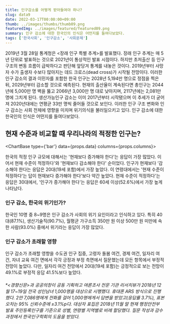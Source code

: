 ```yaml
---
title: 인구감소를 어떻게 받아들여야 하나?
slug: data9
date: 2022-03-17T00:00:00+09:00
thumb: ../images/thumbs/thumb09.png
featuredImg: ../images/featured/featured09.png
summary: 인구 감소에 대한 한국인의 인식은 어떤지를 들여다보았다.
tags: ['한국사회', '인구감소', '사회문제']
---
```


2019년 3월 28일 통계청은 <장래 인구 특별 추계>를 발표했다. 장래 인구 추계는 매 5년 단위로 발표하는 것으로 2021년이 통상적인 발표 시점이다. 하지만 초저출산 등 인구 구조의 변동 흐름이 급박하다고 판단해 앞당겨 통계를 내놓은 것이다. 2019년부터 사망자 수가 출생자 수보다 많아지는 데드 크로스(dead cross)가 시작될 전망이다. 이러한 인구 감소의 결과 이민자를 포함한 한국 인구는 2028년 5,194만 명으로 정점을 찍은 뒤, 2029년부터 감소할 것으로 예측된다. 현재의 출산율이 계속된다면 총인구는 2044년에 5,000만 명 벽을 뚫고 2066년 3,000만 명 대로 낮아지며, 2117년에는 2,081만 명에 그치게 된다. 생산가능인구 감소는 이미 2017년부터 시작됐으며 이 추세가 더 굳어져 2020년대에는 연평균 33만 명씩 줄어들 것으로 보인다. 이러한 인구 구조 변화와 인구 감소는 사회 전체에 영향을 미치며 위기의식을 불러일으키고 있다. 인구 감소에 대한 한국인의 인식은 어떤지를 들여다보았다.


## 현재 수준과 비교할 때 우리나라의 적정한 인구는?

<ChartBase type={'bar'} data={props.data} columns={props.columns}></ChartBase>

한국의 적정 인구 규모에 대해서는 '현재보다 증가해야 한다'는 응답이 가장 많았다. 이어서 현재 수준이 적정하다'와 '현재보다 감소해야 한다' 순이었다. 인구가 현재보다 ‘감소해야 한다는 응답은 20대(19세 포함)에서 가장 높았다. 이 연령대에서는 '현재 수준이 적정하다'는 답이 현재보다 증가해야 한다'보다 약간 높았다. 현재 수준이 적정하다'는 응답은 30대에서, '인구가 증가해야 한다'는 응답은 60세 이상(52.6%)에서 가장 높게 나타났다.


### 인구 감소, 한국의 위기인가? 
한국인 10명 중 8~9명은 인구 감소가 사회의 위기 요인이라고 인식하고 있다. 특히 40대(87.1%), 생산기술직(90.7%), 월평균 가구소득 350만 원 이상 500만 원 미만에 속한 사람(93.0%) 중에서 위기라는 응답이 가장 많았다.   


### 인구 감소가 초래할 영향 
인구 감소가 초래할 영향을 수도권 인구 집중, 고령자 돌봄 여건, 경제 여건, 일자리 여건, 자녀 교육 여건 면에서 각각 긍정과 부정 측면에서 질문했는데 모든 항목에서 부정적 전망이 높았다. 다만, 일자리 여건 전망에서 20대(19세 포함)는 긍정적으로 보는 전망이 49.1%로 부정적 응답 41.5%보다 높았다.   


###### *<경향신문>과 공공의창이 공동 기획하고 여론조사 전문 기관 리서치뷰가 2018년 12월 17~19일 전국 성인남녀 1,000명을 대상으로 시행했다. 휴대폰 ARS 방식으로 진행했다. 2만 7,086명에게 전화를 걸어 1,000명에게서 답변을 받았고(응답률 3.7%), 표본오차는 95% 신뢰수준에 ±3.1%p다. 대상자 표집은 2018년 11월 말 현재 행정안전부 발표 주민등록인구를 기준으로 성별, 연령별 지역별로 비례 할당했다. 질문 작성과 감수 과정에서 한국인구학회의 도움을 받았다.

